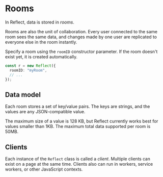 # Rooms

In Reflect, data is stored in _rooms_.

Rooms are also the unit of collaboration. Every user connected to the same room sees the same data, and changes made by one user are replicated to everyone else in the room instantly.

Specify a room using the `roomID` constructor parameter. If the room doesn't exist yet, it is created automatically.

```ts
const r = new Reflect({
  roomID: "myRoom",
  // ...
});
```

## Data model

Each room stores a set of key/value pairs. The keys are strings, and the values are any JSON-compatible value.

The maximum size of a value is 128 KB, but Reflect currently works best for values smaller than 1KB. The maximum total data supported per room is 50MB.

## Clients

Each instance of the `Reflect` class is called a _client_. Multiple clients can exist on a page at the same time. Clients also can run in workers, service workers, or other JavaScript contexts.
